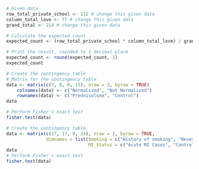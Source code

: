 ```r
# Given data
row_total_private_school <- 112 # change this given data
column_total_love <- 77 # change this given data
grand_total <- 214 # change this given data

# Calculate the expected count
expected_count <- (row_total_private_school * column_total_love) / grand_total

# Print the result, rounded to 1 decimal place
expected_count <- round(expected_count, 1)
expected_count
```

```r
# Create the contingency table
# Matrix for the contingency table
data <- matrix(c(7, 8, 0, 15), nrow = 2, byrow = TRUE)
    colnames(data) <- c("Normalized", "Not Normalized")
    rownames(data) <- c("Prednisolone", "Control")
data

# Perform Fisher's exact test
fisher.test(data)
```

```r
# Create the contingency table
data <- matrix(c(17, 17, 9, 34), nrow = 2, byrow = TRUE,
               dimnames = list(Smoking = c("History of smoking", "Never smoked"),
                               MI_Status = c("Acute MI Cases", "Controls")))
data
# Perform Fisher's exact test
fisher.test(data)
```

